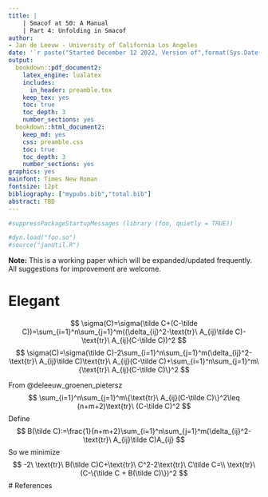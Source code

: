 ```yaml
---
title: |
    | Smacof at 50: A Manual
    | Part 4: Unfolding in Smacof
author: 
- Jan de Leeuw - University of California Los Angeles
date: '`r paste("Started December 12 2022, Version of",format(Sys.Date(),"%B %d, %Y"))`'
output:
  bookdown::pdf_document2:
    latex_engine: lualatex 
    includes:
      in_header: preamble.tex
    keep_tex: yes
    toc: true
    toc_depth: 3
    number_sections: yes
  bookdown::html_document2:
    keep_md: yes
    css: preamble.css
    toc: true
    toc_depth: 3
    number_sections: yes
graphics: yes
mainfont: Times New Roman
fontsize: 12pt
bibliography: ["mypubs.bib","total.bib"]
abstract: TBD
---
```

```r
#suppressPackageStartupMessages (library (foo, quietly = TRUE))
```

```r
#dyn.load("foo.so")
#source("janUtil.R")
```


**Note:** This is a working paper which will be expanded/updated frequently. All suggestions for improvement are welcome. 

# Elegant

$$
\sigma(C)=\sigma(\tilde C+(C-\tilde C))=\sum_{i=1}^n\sum_{j=1}^m((\delta_{ij}^2-\text{tr}\ A_{ij}\tilde C)-\text{tr}\ A_{ij}(C-\tilde C))^2
$$
$$
\sigma(C)=\sigma(\tilde C)-2\sum_{i=1}^n\sum_{j=1}^m(\delta_{ij}^2-\text{tr}\ A_{ij}\tilde C)\text{tr}\ A_{ij}(C-\tilde C)+\sum_{i=1}^n\sum_{j=1}^m\{\text{tr}\ A_{ij}(C-\tilde C)\}^2
$$

From @deleeuw_groenen_pietersz
$$
\sum_{i=1}^n\sum_{j=1}^m\{\text{tr}\ A_{ij}(C-\tilde C)\}^2\leq (n+m+2)\text{tr}\ (C-\tilde C)^2
$$
Define 
$$
B(\tilde C):=\frac{1}{n+m+2}\sum_{i=1}^n\sum_{j=1}^m(\delta_{ij}^2-\text{tr}\ A_{ij}\tilde C)A_{ij}
$$
So we minimize
$$
-2\ \text{tr}\ B(\tilde C)C+\text{tr}\ C^2-2\text{tr}\ C\tilde C=\\
\text{tr}\ (C-\{\tilde C + B(\tilde C)\})^2
$$
# References
